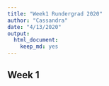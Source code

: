 ```yaml
---
title: "Week1 Rundergrad 2020"
author: "Cassandra"
date: "4/13/2020"
output: 
  html_document: 
    keep_md: yes
---
```


## Week 1
